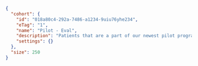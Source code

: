 ```json
{
  "cohort": {
    "id": "018a80c4-292a-7486-a1234-9uiu76yhe234",
    "eTag": "1",
    "name": "Pilot - Eval",
    "description": "Patients that are a part of our newest pilot program.",
    "settings": {}
  },
  "size": 250
}
```
